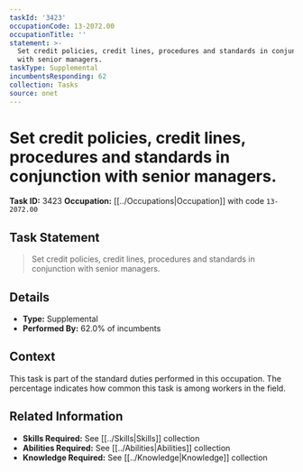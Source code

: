 ```yaml
---
taskId: '3423'
occupationCode: 13-2072.00
occupationTitle: ''
statement: >-
  Set credit policies, credit lines, procedures and standards in conjunction
  with senior managers.
taskType: Supplemental
incumbentsResponding: 62
collection: Tasks
source: onet
---
```

# Set credit policies, credit lines, procedures and standards in conjunction with senior managers.

**Task ID:** 3423
**Occupation:** [[../Occupations|Occupation]] with code `13-2072.00`

## Task Statement

> Set credit policies, credit lines, procedures and standards in conjunction with senior managers.

## Details

- **Type:** Supplemental
- **Performed By:** 62.0% of incumbents

## Context

This task is part of the standard duties performed in this occupation. The percentage indicates how common this task is among workers in the field.

## Related Information

- **Skills Required:** See [[../Skills|Skills]] collection
- **Abilities Required:** See [[../Abilities|Abilities]] collection
- **Knowledge Required:** See [[../Knowledge|Knowledge]] collection
